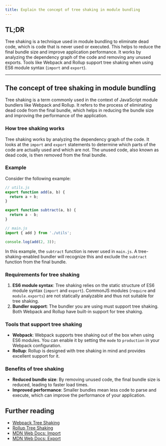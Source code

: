```yaml
---
title: Explain the concept of tree shaking in module bundling
---
```


## TL;DR

Tree shaking is a technique used in module bundling to eliminate dead code, which is code that is never used or executed. This helps to reduce the final bundle size and improve application performance. It works by analyzing the dependency graph of the code and removing any unused exports. Tools like Webpack and Rollup support tree shaking when using ES6 module syntax (`import` and `export`).

---

## The concept of tree shaking in module bundling

Tree shaking is a term commonly used in the context of JavaScript module bundlers like Webpack and Rollup. It refers to the process of eliminating dead code from the final bundle, which helps in reducing the bundle size and improving the performance of the application.

### How tree shaking works

Tree shaking works by analyzing the dependency graph of the code. It looks at the `import` and `export` statements to determine which parts of the code are actually used and which are not. The unused code, also known as dead code, is then removed from the final bundle.

### Example

Consider the following example:

```js
// utils.js
export function add(a, b) {
  return a + b;
}

export function subtract(a, b) {
  return a - b;
}

// main.js
import { add } from './utils';

console.log(add(2, 3));
```

In this example, the `subtract` function is never used in `main.js`. A tree-shaking-enabled bundler will recognize this and exclude the `subtract` function from the final bundle.

### Requirements for tree shaking

1. **ES6 module syntax**: Tree shaking relies on the static structure of ES6 module syntax (`import` and `export`). CommonJS modules (`require` and `module.exports`) are not statically analyzable and thus not suitable for tree shaking.
2. **Bundler support**: The bundler you are using must support tree shaking. Both Webpack and Rollup have built-in support for tree shaking.

### Tools that support tree shaking

- **Webpack**: Webpack supports tree shaking out of the box when using ES6 modules. You can enable it by setting the `mode` to `production` in your Webpack configuration.
- **Rollup**: Rollup is designed with tree shaking in mind and provides excellent support for it.

### Benefits of tree shaking

- **Reduced bundle size**: By removing unused code, the final bundle size is reduced, leading to faster load times.
- **Improved performance**: Smaller bundles mean less code to parse and execute, which can improve the performance of your application.

## Further reading

- [Webpack Tree Shaking](https://webpack.js.org/guides/tree-shaking/)
- [Rollup Tree Shaking](https://rollupjs.org/guide/en/#tree-shaking)
- [MDN Web Docs: Import](https://developer.mozilla.org/en-US/docs/Web/JavaScript/Reference/Statements/import)
- [MDN Web Docs: Export](https://developer.mozilla.org/en-US/docs/Web/JavaScript/Reference/Statements/export)
